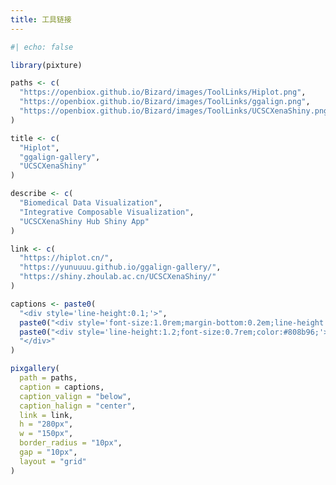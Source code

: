 ```yaml
---
title: 工具链接
---
```


```r
#| echo: false

library(pixture)

paths <- c(
  "https://openbiox.github.io/Bizard/images/ToolLinks/Hiplot.png",
  "https://openbiox.github.io/Bizard/images/ToolLinks/ggalign.png",
  "https://openbiox.github.io/Bizard/images/ToolLinks/UCSCXenaShiny.png"
)

title <- c(
  "Hiplot",
  "ggalign-gallery",
  "UCSCXenaShiny"
)

describe <- c(
  "Biomedical Data Visualization",
  "Integrative Composable Visualization",
  "UCSCXenaShiny Hub Shiny App"
)

link <- c(
  "https://hiplot.cn/",
  "https://yunuuuu.github.io/ggalign-gallery/",
  "https://shiny.zhoulab.ac.cn/UCSCXenaShiny/"
)

captions <- paste0(
  "<div style='line-height:0.1;'>",
  paste0("<div style='font-size:1.0rem;margin-bottom:0.2em;line-height:1;color:#34495e;'><b>", title, "</b></div>"),
  paste0("<div style='line-height:1.2;font-size:0.7rem;color:#808b96;'>", describe, "</div>"),
  "</div>"
)

pixgallery(
  path = paths,
  caption = captions,
  caption_valign = "below",
  caption_halign = "center",
  link = link,
  h = "280px",
  w = "150px", 
  border_radius = "10px",
  gap = "10px",
  layout = "grid"
)
```


